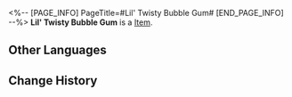 <%-- [PAGE_INFO]
PageTitle=#Lil' Twisty Bubble Gum#
[END_PAGE_INFO] --%>
{{Item Infobox
|title       = Lil' Twisty Bubble Gum
|id          = 121000
|image       = Item Lil' Twisty Bubble Gum.png
|type        = 
|invCategory = Valuables
|rarity      = 4
|effect      = A tasty and cheap Punklorde snack. Can be used to Superimpose the Light Cone "Before the Tutorial Mission Starts."
|description = A candy favored by a certain Stellaron Hunter. It contains rocket tree gum, and the crispy sound of bubbles popping is absolutely irresistible.
}}
{{Description|1=''"Pop!"''}}
'''Lil' Twisty Bubble Gum''' is a [[Item]].

==Other Languages==
{{Other Languages
|en   = Lil' Twisty Bubble Gum
|zhs  = 小拧巴吹泡糖
|zht  = 小彆扭泡泡糖
|ja   = ツイストガム
|ko   = 트위스티 풍선껌
|es   = Chicle Globitos
|fr   = P'tit chewing-gum insolite
|ru   = Жвачка-взрывачка
|th   = Lil' Twisty Bubble Gum
|vi   = Kẹo Cao Su Lil
|de   = Kleiner gedrehter Kaugummi
|id   = Lil' Twisty Bubble Gum
|pt   = Chicletinho de Rolo
}}

==Change History==
{{Change History|2.0}}